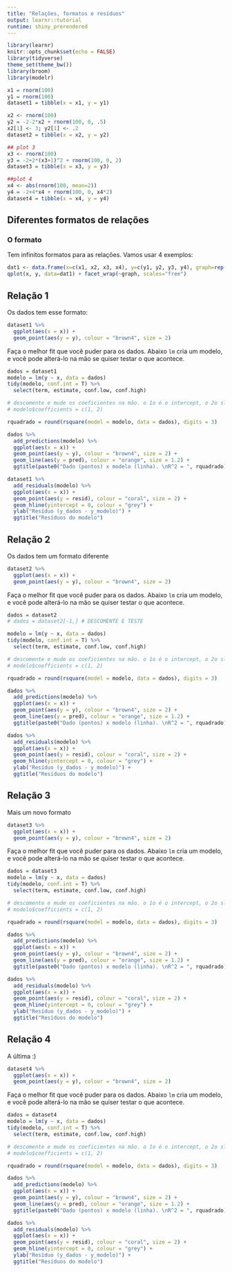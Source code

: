 ```yaml
---
title: "Relações, formatos e resíduos"
output: learnr::tutorial
runtime: shiny_prerendered
---
```


```r
library(learnr)
knitr::opts_chunk$set(echo = FALSE)
library(tidyverse)
theme_set(theme_bw())
library(broom)
library(modelr)

x1 = rnorm(100)
y1 = rnorm(100)
dataset1 = tibble(x = x1, y = y1)

x2 <- rnorm(100)
y2 = -2-2*x2 + rnorm(100, 0, .5)
x2[1] <- 3; y2[1] <- .2
dataset2 = tibble(x = x2, y = y2)

## plot 3
x3 <- rnorm(100)
y3 = -2+2*(x3+1)^2 + rnorm(100, 0, 2)
dataset3 = tibble(x = x3, y = y3)

##plot 4
x4 <- abs(rnorm(100, mean=2))
y4 = -2+4*x4 + rnorm(100, 0, x4*2)
dataset4 = tibble(x = x4, y = y4)
```


## Diferentes formatos de relações

### O formato

Tem infinitos formatos para as relações. Vamos usar 4 exemplos:

```r
dat1 <- data.frame(x=c(x1, x2, x3, x4), y=c(y1, y2, y3, y4), graph=rep(1:4, each=100))
qplot(x, y, data=dat1) + facet_wrap(~graph, scales="free")
```


## Relação 1

Os dados tem esse formato: 

```r
dataset1 %>% 
  ggplot(aes(x = x)) + 
  geom_point(aes(y = y), colour = "brown4", size = 2) 
```

Faça o melhor fit que você puder para os dados. Abaixo `lm` cria um modelo, e você pode alterá-lo na mão se quiser testar o que acontece. 

```r
dados = dataset1 
modelo = lm(y ~ x, data = dados)
tidy(modelo, conf.int = T) %>% 
  select(term, estimate, conf.low, conf.high)

# descomente e mude os coeficientes na mão. o 1o é o intercept, o 2o slope
# modelo$coefficients = c(1, 2)

rquadrado = round(rsquare(model = modelo, data = dados), digits = 3)

dados %>% 
  add_predictions(modelo) %>% 
  ggplot(aes(x = x)) + 
  geom_point(aes(y = y), colour = "brown4", size = 2) + 
  geom_line(aes(y = pred), colour = "orange", size = 1.2) + 
  ggtitle(paste0("Dado (pontos) x modelo (linha). \nR^2 = ", rquadrado))

dataset1 %>% 
  add_residuals(modelo) %>% 
  ggplot(aes(x = x)) + 
  geom_point(aes(y = resid), colour = "coral", size = 2) + 
  geom_hline(yintercept = 0, colour = "grey") + 
  ylab("Resíduo (y_dados - y_modelo)") + 
  ggtitle("Resíduos do modelo")
```

## Relação 2

Os dados tem um formato diferente

```r
dataset2 %>% 
  ggplot(aes(x = x)) + 
  geom_point(aes(y = y), colour = "brown4", size = 2) 
```

Faça o melhor fit que você puder para os dados. Abaixo `lm` cria um modelo, e você pode alterá-lo na mão se quiser testar o que acontece. 

```r
dados = dataset2
# dados = dataset2[-1,] # DESCOMENTE E TESTE

modelo = lm(y ~ x, data = dados)
tidy(modelo, conf.int = T) %>% 
  select(term, estimate, conf.low, conf.high)

# descomente e mude os coeficientes na mão. o 1o é o intercept, o 2o slope
# modelo$coefficients = c(1, 2)

rquadrado = round(rsquare(model = modelo, data = dados), digits = 3)

dados %>% 
  add_predictions(modelo) %>% 
  ggplot(aes(x = x)) + 
  geom_point(aes(y = y), colour = "brown4", size = 2) + 
  geom_line(aes(y = pred), colour = "orange", size = 1.2) + 
  ggtitle(paste0("Dado (pontos) x modelo (linha). \nR^2 = ", rquadrado))

dados %>% 
  add_residuals(modelo) %>% 
  ggplot(aes(x = x)) + 
  geom_point(aes(y = resid), colour = "coral", size = 2) + 
  geom_hline(yintercept = 0, colour = "grey") + 
  ylab("Resíduo (y_dados - y_modelo)") + 
  ggtitle("Resíduos do modelo")
```

## Relação 3

Mais um novo formato

```r
dataset3 %>% 
  ggplot(aes(x = x)) + 
  geom_point(aes(y = y), colour = "brown4", size = 2) 
```

Faça o melhor fit que você puder para os dados. Abaixo `lm` cria um modelo, e você pode alterá-lo na mão se quiser testar o que acontece. 

```r
dados = dataset3
modelo = lm(y ~ x, data = dados)
tidy(modelo, conf.int = T) %>% 
  select(term, estimate, conf.low, conf.high)

# descomente e mude os coeficientes na mão. o 1o é o intercept, o 2o slope
# modelo$coefficients = c(1, 2)

rquadrado = round(rsquare(model = modelo, data = dados), digits = 3)

dados %>% 
  add_predictions(modelo) %>% 
  ggplot(aes(x = x)) + 
  geom_point(aes(y = y), colour = "brown4", size = 2) + 
  geom_line(aes(y = pred), colour = "orange", size = 1.2) + 
  ggtitle(paste0("Dado (pontos) x modelo (linha). \nR^2 = ", rquadrado))

dados %>% 
  add_residuals(modelo) %>% 
  ggplot(aes(x = x)) + 
  geom_point(aes(y = resid), colour = "coral", size = 2) + 
  geom_hline(yintercept = 0, colour = "grey") + 
  ylab("Resíduo (y_dados - y_modelo)") + 
  ggtitle("Resíduos do modelo")
```

## Relação 4

A última :)

```r
dataset4 %>% 
  ggplot(aes(x = x)) + 
  geom_point(aes(y = y), colour = "brown4", size = 2) 
```

Faça o melhor fit que você puder para os dados. Abaixo `lm` cria um modelo, e você pode alterá-lo na mão se quiser testar o que acontece. 

```r
dados = dataset4
modelo = lm(y ~ x, data = dados)
tidy(modelo, conf.int = T) %>% 
  select(term, estimate, conf.low, conf.high)

# descomente e mude os coeficientes na mão. o 1o é o intercept, o 2o slope
# modelo$coefficients = c(1, 2)

rquadrado = round(rsquare(model = modelo, data = dados), digits = 3)

dados %>% 
  add_predictions(modelo) %>% 
  ggplot(aes(x = x)) + 
  geom_point(aes(y = y), colour = "brown4", size = 2) + 
  geom_line(aes(y = pred), colour = "orange", size = 1.2) + 
  ggtitle(paste0("Dado (pontos) x modelo (linha). \nR^2 = ", rquadrado))

dados %>% 
  add_residuals(modelo) %>% 
  ggplot(aes(x = x)) + 
  geom_point(aes(y = resid), colour = "coral", size = 2) + 
  geom_hline(yintercept = 0, colour = "grey") + 
  ylab("Resíduo (y_dados - y_modelo)") + 
  ggtitle("Resíduos do modelo")
```

